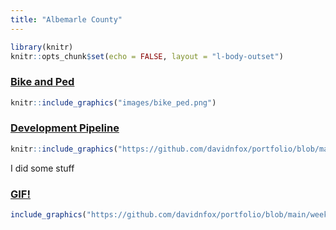 ```yaml
---
title: "Albemarle County"
---
```


```r
library(knitr)
knitr::opts_chunk$set(echo = FALSE, layout = "l-body-outset")
```

### [Bike and Ped](https://github.com/davidnfox/portfolio/blob/main/bike_ped.jpg?raw=true)
```r
knitr::include_graphics("images/bike_ped.png")
```


### [Development Pipeline](https://github.com/davidnfox/portfolio/blob/main/5th_Avon_pipeline.png?raw=true)
```r
knitr::include_graphics("https://github.com/davidnfox/portfolio/blob/main/5th_Avon_pipeline.png?raw=true")
```

I did some stuff

### [GIF!](https://github.com/davidnfox/portfolio/blob/main/weekly_150.gif?raw=true)
```r
include_graphics("https://github.com/davidnfox/portfolio/blob/main/weekly_150.gif?raw=true")
```


```r

```





